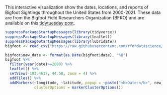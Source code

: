 
This interactive visualization show the dates, locations, and reports of
Bigfoot Sightings throughout the United States from 2000-2021. These
data are from the Bigfoot Field Researchers Organization (BFRO) and are
available on this [tidytuesday
post](https://github.com/rfordatascience/tidytuesday/tree/master/data/2022/2022-09-13).

```r

suppressPackageStartupMessages(library(tidyverse))
suppressPackageStartupMessages(library(leaflet))
suppressPackageStartupMessages(library(lubridate))
bigfoot <- read_csv("https://raw.githubusercontent.com/rfordatascience/tidytuesday/master/data/2022/2022-09-13/bigfoot.csv", show_col_types = FALSE)

bigfoot$new_date <- format(as.Date(bigfoot$date), "%D")
bigfoot %>%
  filter(year(date)>=2000) %>%
  leaflet() %>%
  setView(-103.4617, 44.58, zoom = 4) %>%
  addTiles() %>%
  addMarkers(~longitude, ~latitude, popup = ~paste("<b>Date:</b>", new_date, "<br>", "<b>Report</b>:", observed), 
             clusterOptions = markerClusterOptions()) 
  

```
